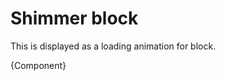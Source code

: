 
<Meta title="Modules/Shimmer block" component={ShimmerBlock} />

# Shimmer block

This is displayed as a loading animation for block.


<Canvas>
  <Story
    name="Shimmer block"
    args={{
      feedback: true,
      suggestion: false,
      event: false,
    }}>
    {Component}
  </Story>
</Canvas>
